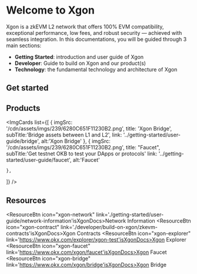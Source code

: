 # Welcome to Xgon
Xgon is a zkEVM L2 network that offers 100% EVM compatibility, exceptional performance, low fees, and robust security — achieved with seamless integration. 
In this documentations, you will be guided through 3 main sections:
- **Getting Started**: introduction and user guide of Xgon
- **Developer**: Guide to build on Xgon and our product(s)
- **Technology**: the fundamental technology and architecture of Xgon

## Get started
<Card mainTitle="What is Xgon" subTitle='Explore how Xgon scales Ethereum' link="./getting-started/introduction"/>
<Card mainTitle="Build on Xgon" subTitle='Quickstart guide to start building on Xgon' link="./developer/build-on-xgon/quickstart"/>
<Card mainTitle="Deploy smart contract" subTitle='Guide to deploy smart contracts with Truffle, Hardhart and Foundry' link="./developer/smart-contract/deploy-using-truffle"/>

## Products
<ImgCards
  list={[
    {
      imgSrc: '/cdn/assets/imgs/239/6280C651F11230B2.png',
      title: 'Xgon Bridge',
      subTitle:'Bridge assets between L1 and L2',
      link: '../getting-started/user-guide/bridge',
      alt:'Xgon Bridge'
    },
    {
      imgSrc: '/cdn/assets/imgs/239/6280C651F11230B2.png',
      title: "Faucet",
      subTitle:'Get testnet OKB to test your DApps or protocols'
      link: '../getting-started/user-guide/faucet',
      alt:'Faucet'

    },
]}
/>

## Resources
<ResourceBtn icon="xgon-network" link='./getting-started/user-guide/network-information'isXgonDocs>Network Information</ResourceBtn>
<ResourceBtn icon="xgon-contract" link='./developer/build-on-xgon/zkevm-contracts'isXgonDocs>Xgon Contracts</ResourceBtn>
<ResourceBtn icon="xgon-explorer" link='https://www.okx.com/explorer/xgon-test'isXgonDocs>Xgon Explorer</ResourceBtn>
<ResourceBtn icon="xgon-faucet" link='https://www.okx.com/xgon/faucet'isXgonDocs>Xgon Faucet</ResourceBtn>
<ResourceBtn icon="xgon-bridge" link='https://www.okx.com/xgon/bridge'isXgonDocs>Xgon Bridge</ResourceBtn>